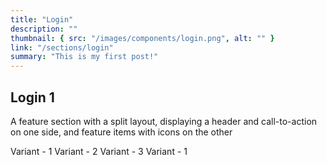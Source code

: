 ```yaml
---
title: "Login"
description: ""
thumbnail: { src: "/images/components/login.png", alt: "" }
link: "/sections/login"
summary: "This is my first post!"
---
```


## Login 1

A feature section with a split layout, displaying a header and call-to-action on one side, and feature items with icons on the other

<Tabs defaultValue="t-1">

<TabsList>
    <TabsTrigger value="t-1">Variant - 1</TabsTrigger>
    <TabsTrigger value="t-2">Variant - 2</TabsTrigger>
    <TabsTrigger value="t-3">Variant - 3</TabsTrigger>
</TabsList>
<TabsContent value="t-1">
    <SectionPreview name="login-1" />
</TabsContent>
<TabsContent value="t-2">
    <SectionPreview name="login-2" />
</TabsContent>
<TabsContent value="t-3">
    <SectionPreview name="login-3" />
</TabsContent>
</Tabs>


<Tabs defaultValue="t-4">

<TabsList>
    <TabsTrigger value="t-4">Variant - 1</TabsTrigger>
</TabsList>
<TabsContent value="t-4">
    <SectionPreview name="login-4" />
</TabsContent>

</Tabs>

